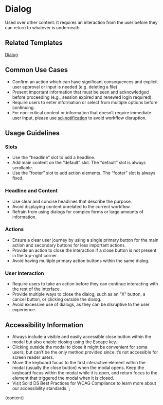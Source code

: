 


# Dialog

Used over other content. It requires an interaction from the user before they can return to whatever is underneath.

<DefaultStory />

<DocumentationLinks storybookLink="${storybookLink}" figmaLibrary="${figmaLibrary}" figmaDocs="${figmaDocs}" />

## Related Templates

[Dialog](?path=/docs/templates-dialog--docs)

## Common Use Cases

- Confirm an action which can have significant consequences and explicit user approval or input is needed (e.g. deleting a file)
- Present important information that must be seen and acknowledged before proceeding (e.g., session expired and renewed login required).
- Require users to enter information or select from multiple options before continuing.
- For non-critical content or information that doesn’t require immediate user input, please use [sd-notification](?path=/docs/components-sd-notification--docs) to avoid workflow disruption.

## Usage Guidelines

### Slots

- Use the ”headline” slot to add a headline.
- Add main content on the ”default” slot. The “default” slot is always scrollable.
- Use the ”footer” slot to add action elements. The “footer” slot is always fixed.

### Headline and Content

- Use clear and concise headlines that describe the purpose.
- Avoid displaying content unrelated to the current workflow.
- Refrain from using dialogs for complex forms or large amounts of information.

### Actions

- Ensure a clear user journey by using a single primary button for the main action and secondary buttons for less important actions.
- Provide an action to close the interaction if a close button is not present in the top-right corner.
- Avoid having multiple primary action buttons within the same dialog.

### User Interaction

- Require users to take an action before they can continue interacting with the rest of the interface.
- Provide multiple ways to close the dialog, such as an “X” button, a cancel button, or clicking outside the dialog.
- Avoid excessive use of dialogs, as they can be disruptive to the user experience.

## Accessibility Information

- Always include a visible and easily accessible close button within the modal but also enable closing using the Escape key.
- Clicking outside the modal to close it might be convenient for some users, but can’t be the only method provided since it’s not accessible for screen reader users.
- Move the keyboard focus to the first interactive element within the modal (usually the close button) when the modal opens. Keep the keyboard focus within the modal while it is open, and return focus to the element that triggered the modal when it is closed.
- Visit <sd-link href="https://www.figma.com/design/YDktJcseQIIQbsuCpoKS4V/Component-Docs?node-id=10708-5011&t=Z1FxSGWkmXG5r5sw-4" target="_blank">Solid DS Best Practices for WCAG Compliance</sd-link> to learn more about our accessibility standards.`;

<Meta title="Components/sd-dialog/Overview" />

<OverviewFormatter story={DialogStories.Default}>{content}</OverviewFormatter>
